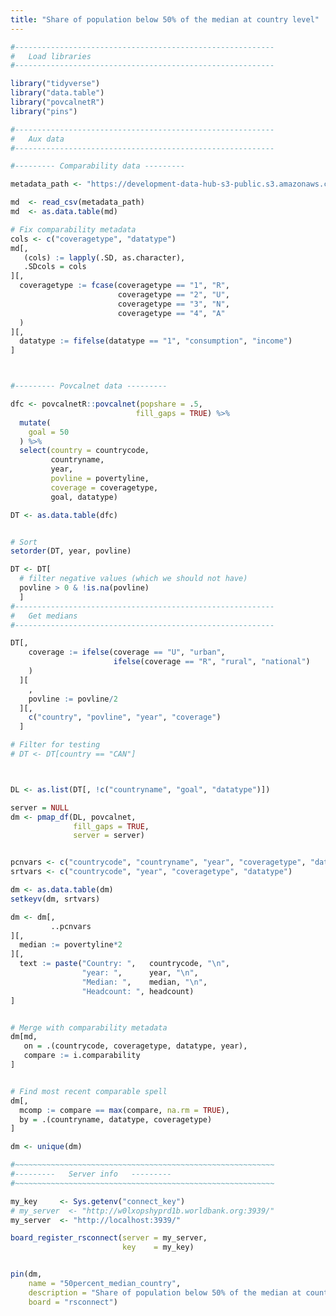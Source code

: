 ```yaml
---
title: "Share of population below 50% of the median at country level"
---
```


```r

#----------------------------------------------------------
#   Load libraries
#----------------------------------------------------------

library("tidyverse")
library("data.table")
library("povcalnetR")
library("pins")

#----------------------------------------------------------
#   Aux data
#----------------------------------------------------------

#--------- Comparability data ---------

metadata_path <- "https://development-data-hub-s3-public.s3.amazonaws.com/ddhfiles/506801/povcalnet_comparability.csv"

md  <- read_csv(metadata_path)
md  <- as.data.table(md)

# Fix comparability metadata
cols <- c("coveragetype", "datatype")
md[,
   (cols) := lapply(.SD, as.character),
   .SDcols = cols
][,
  coveragetype := fcase(coveragetype == "1", "R",
                        coveragetype == "2", "U",
                        coveragetype == "3", "N",
                        coveragetype == "4", "A"
  )
][,
  datatype := fifelse(datatype == "1", "consumption", "income")
]



#--------- Povcalnet data ---------

dfc <- povcalnetR::povcalnet(popshare = .5, 
                            fill_gaps = TRUE) %>%
  mutate(
    goal = 50
  ) %>%
  select(country = countrycode,
         countryname,
         year,
         povline = povertyline,
         coverage = coveragetype,
         goal, datatype)

DT <- as.data.table(dfc)


# Sort
setorder(DT, year, povline)

DT <- DT[
  # filter negative values (which we should not have)
  povline > 0 & !is.na(povline)  
  ]
#----------------------------------------------------------
#   Get medians
#----------------------------------------------------------

DT[,
    coverage := ifelse(coverage == "U", "urban",
                       ifelse(coverage == "R", "rural", "national")
    )
  ][
    ,
    povline := povline/2
  ][,
    c("country", "povline", "year", "coverage")
  ]
```

```r
# Filter for testing 
# DT <- DT[country == "CAN"]



DL <- as.list(DT[, !c("countryname", "goal", "datatype")])

server = NULL
dm <- pmap_df(DL, povcalnet,
              fill_gaps = TRUE,
              server = server)


pcnvars <- c("countrycode", "countryname", "year", "coveragetype", "datatype", "headcount", "povertyline")
srtvars <- c("countrycode", "year", "coveragetype", "datatype")

dm <- as.data.table(dm)
setkeyv(dm, srtvars)

dm <- dm[,
         ..pcnvars
][,
  median := povertyline*2
][,
  text := paste("Country: ",   countrycode, "\n",
                "year: ",      year, "\n",
                "Median: ",    median, "\n",
                "Headcount: ", headcount)
]


# Merge with comparability metadata
dm[md,
   on = .(countrycode, coveragetype, datatype, year),
   compare := i.comparability
]


# Find most recent comparable spell
dm[,
  mcomp := compare == max(compare, na.rm = TRUE),
  by = .(countryname, datatype, coveragetype)
]

dm <- unique(dm)
```

```r

#~~~~~~~~~~~~~~~~~~~~~~~~~~~~~~~~~~~~~~~~~~~~~~~~~~~~~~~~~~
#---------   Server info   ---------
#~~~~~~~~~~~~~~~~~~~~~~~~~~~~~~~~~~~~~~~~~~~~~~~~~~~~~~~~~~

my_key     <- Sys.getenv("connect_key")
# my_server  <- "http://w0lxopshyprd1b.worldbank.org:3939/"
my_server  <- "http://localhost:3939/"

board_register_rsconnect(server = my_server,
                         key    = my_key)


pin(dm,
    name = "50percent_median_country",
    description = "Share of population below 50% of the median at country level",
    board = "rsconnect")

```
